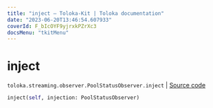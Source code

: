 ```yaml
---
title: "inject — Toloka-Kit | Toloka documentation"
date: "2023-06-20T13:46:54.607933"
coverId: F_bIcOYF9yjrxkPZrXc3
docsMenu: "tkitMenu"
---
```


# inject

`toloka.streaming.observer.PoolStatusObserver.inject` | [Source code](https://github.com/Toloka/toloka-kit/blob/v1.2.0/src/streaming/observer.py#L198)

```python
inject(self, injection: PoolStatusObserver)
```